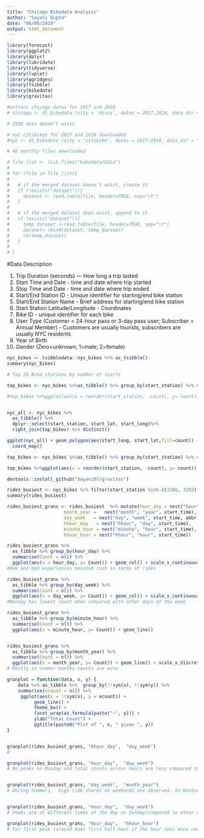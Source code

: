 ```yaml
---
title: "Chicago Bikedata Analysis"
author: "Sayani Gupta"
date: "06/06/2019"
output: html_document
---
```


```r
library(forecast)
library(ggplot2)
library(dplyr)
library(lubridate)
library(tidyverse)
library(lvplot)
library(ggridges)
library(tsibble)
library(bikedata)
library(gravitas)
```

```r
#extract chicago datas for 2017 and 2018
# chicago <- dl_bikedata (city = 'divvy', dates = 2017:2018, data_dir = "bikedata/Data", quiet = TRUE)

# 2018 data doesn't exist

# nyc citibikes for 2017 and 2018 downloaded
#nyc <- dl_bikedata (city = 'citibike', dates = 2017:2018, data_dir = "bikedata/Data", quiet = TRUE)

# 48 monthly files downloaded

# file_list <- list.files("bikedata/Data")
# 
# for (file in file_list){
#        
#   # if the merged dataset doesn't exist, create it
#   if (!exists("dataset")){
#     dataset <- read.table(file, header=TRUE, sep="\t")
#   }
#    
#   # if the merged dataset does exist, append to it
#   if (exists("dataset")){
#     temp_dataset <-read.table(file, header=TRUE, sep="\t")
#     dataset<-rbind(dataset, temp_dataset)
#     rm(temp_dataset)
#   }
#  
# }


```

#Data Description

1. Trip Duration (seconds) — How long a trip lasted
2. Start Time and Date - time and date where trip started
3. Stop Time and Date -  time and date where trip ended
4. Start/End Station ID  -  Unique identifier for starting/end bike station
5. Start/End Station Name - Brief address for starting/end bike station
6. Start Station Latitude/Longitude - Coordinates
7. Bike ID - unique identifier for each bike
8. User Type (Customer = 24-hour pass or 3-day pass user;  Subscriber = Annual Member) - Customers are usually tourists, subscribers are usually NYC residents
9. Year of Birth
10. Gender (Zero=unknown; 1=male; 2=female) 


```r

nyc_bikes <- tsibbledata::nyc_bikes %>% as_tsibble()
summary(nyc_bikes)

# Top 20 Bike stations by number of starts

top_bikes <- nyc_bikes %>%as_tibble() %>% group_by(start_station) %>% summarise(count = n()) %>% arrange(-count)

#top_bikes %>%ggplot(aes(x = reorder(start_station, -count), y= count)) + geom_bar(stat="identity")


nyc_all <- nyc_bikes %>%
  as_tibble() %>% 
  dplyr::select(start_station, start_lat, start_long)%>%
  right_join(top_bikes) %>% distinct()

ggplot(nyc_all) + geom_polygon(aes(start_long, start_lat,fill=count)) + scale_fill_continuous(type="gradient") + 
  coord_map()
```


```r
top_bikes <- nyc_bikes %>%as_tibble() %>% group_by(start_station) %>% summarise(count = n()) %>% arrange(-count) %>% slice(1:20)

top_bikes %>%ggplot(aes(x = reorder(start_station, -count), y= count)) + geom_bar(stat="identity")

```


```r

devtools::install_github("Sayani07/gravitas")

rides_busiest <- nyc_bikes %>% filter(start_station %in% c(3186, 3203)|end_station %in% c(3186, 3203))
summary(rides_busiest)

rides_busiest_grans <- rides_busiest  %>% mutate(hour_day = nest("hour", "day", start_time),
                     month_year =   nest("month", "year", start_time),
                     day_week   = nest("day", "week", start_time, abbr),
                     hhour_day   = nest("hhour", "day", start_time),
                     minute_hour = nest("minute", "hour", start_time),
                     hhour_hour = nest("hhour", "hour", start_time))

rides_busiest_grans %>% 
  as_tibble %>% group_by(hour_day) %>%
  summarise(Count = n()) %>% 
  ggplot(aes(x = hour_day, y= Count)) + geom_col() + scale_x_continuous(breaks = seq(0, 23, 1))
#8am and 6pm experiences maximum rush in terms of rides

rides_busiest_grans %>% 
  as_tibble %>% group_by(day_week) %>%
  summarise(Count = n()) %>% 
  ggplot(aes(x = day_week, y= Count)) + geom_col() + scale_x_continuous(breaks = seq(1, 7, 1))
#Monday has lowest count when compared with other days of the week

rides_busiest_grans %>% 
  as_tibble %>% group_by(minute_hour) %>%
  summarise(Count = n()) %>% 
  ggplot(aes(x = minute_hour, y= Count)) + geom_line() 


rides_busiest_grans %>% 
  as_tibble %>% group_by(month_year) %>%
  summarise(Count = n()) %>% 
  ggplot(aes(x = month_year, y= Count)) + geom_line() + scale_x_discrete(breaks = seq(1,12,1))
# Mostly in summer months counts are more

granplot = function(data, x, y) {
    data %>% as_tibble %>%  group_by(!!sym(x), !!sym(y)) %>% 
    summarise(ecount = n()) %>% 
     ggplot(aes(x = !!sym(x), y = ecount)) +
          geom_line() +
          theme_bw() + 
          facet_wrap(as.formula(paste("~", y))) + 
          ylab("Total Count") + 
          ggtitle(paste0("Plot of ", x, " given ", y))
}


granplot(rides_busiest_grans, "hhour_day",  "day_week")
#

granplot(rides_busiest_grans, "hour_day",  "day_week")
# No peaks on Monday and total counts across hours are less compared to other days


granplot(rides_busiest_grans, "day_week",  "month_year")
# During Summers,  high ride shares on weekends are observed. In Winters (Nov - February), counts are much less for all days of the week


granplot(rides_busiest_grans, "hour_day",  "day_week")
# Peaks are at different times of the day on Sunday(compared to other days), also there are more than 2 peaks

granplot(rides_busiest_grans, "hour_day",  "hhour_hour")
# For first peak (around 8am) first half hour of the hour sees more count, while during the evening peak, later half hour sees more count.
```

```r

```

